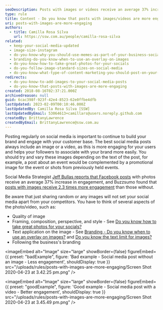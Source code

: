 ```yaml
---
seoDescription: Posts with images or videos receive an average 37% increase in engagement on Facebook and 2.3 times more engagement than those without, making them a powerful tool for building brand awareness and customer loyalty.
type: rule
title: Content - Do you know that posts with images/videos are more engaging?
uri: posts-with-images-are-more-engaging
authors:
  - title: Camilla Rosa Silva
    url: https://ssw.com.au/people/camilla-rosa-silva
related:
  - keep-your-social-media-updated
  - image-size-instagram
  - do-you-know-why-you-should-use-memes-as-part-of-your-business-social-media-content
  - branding-do-you-know-when-to-use-an-overlay-on-images
  - do-you-know-how-to-take-great-photos-for-your-socials
  - do-you-follow-image-standard-sizes-on-social-media
  - do-you-know-what-type-of-content-marketing-you-should-post-on-your-socials
redirects:
  - do-you-know-to-add-images-to-your-social-media-posts
  - do-you-know-that-posts-with-images-are-more-engaging
created: 2018-08-16T02:37:21.000Z
archivedreason: null
guid: 6cac398f-923f-42e4-8523-62e0ffbe4dfb
lastUpdated: 2023-02-09T00:10:46.000Z
lastUpdatedBy: Camilla Rosa Silva [SSW]
lastUpdatedByEmail: 53064613+camillars@users.noreply.github.com
createdBy: BrittanyLawrence
createdByEmail: BrittanyLawrence@ssw.com.au
---
```


Posting regularly on social media is important to continue to build your brand and engage with your customer base.
The best social media posts always include an image or a video, as this is more engaging for your users and helps your followers to associate with your brand more easily. You should try and vary these images depending on the text of the post, for example, a post about an event would be complemented by a promotional image for the event or shots from previously held events.

Social Media Strategist [Jeff Bullas reports that Facebook posts](https://www.jeffbullas.com/6-powerful-reasons-why-you-should-include-images-in-your-marketing-infographic/) with photos receive an average 37% increase in engagement, and Buzzsumo found that [posts with images receive 2.3 times more engagement](http://buzzsumo.com/blog/how-to-massively-boost-your-blog-traffic-with-these-5-awesome-image-stats/) than those without.

Be aware that just sharing random or any images will not set your social media apart from your competitors. You have to think of several aspects of the photo/video, such as:

- Quality of image
- Framing, composition, perspective, and style - See [Do you know how to take great photos for your socials?](/know-how-to-take-great-photos-for-your-socials)
- Text application on the image - See [Branding - Do you know when to use an overlay on images?](/branding-do-you-know-you-should-use-overlay-on-photos-shared-on-your-social-media) and [Do you know the text limit for images?](/text-limit-for-images)
- Following the business's branding

<imageEmbed
  alt="Image"
  size="large"
  showBorder={false}
  figureEmbed={{
    preset: "badExample",
    figure: 'Bad example - Social media post without an image - Less engagement',
    shouldDisplay: true
  }}
  src="/uploads/rules/posts-with-images-are-more-engaging/Screen Shot 2020-04-23 at 3.42.25 pm.png"
/>

<imageEmbed
  alt="Image"
  size="large"
  showBorder={false}
  figureEmbed={{
    preset: "goodExample",
    figure: 'Good example - Social media post with a video - Better engagement',
    shouldDisplay: true
  }}
  src="/uploads/rules/posts-with-images-are-more-engaging/Screen Shot 2020-04-23 at 3.45.49 pm.png"
/>
